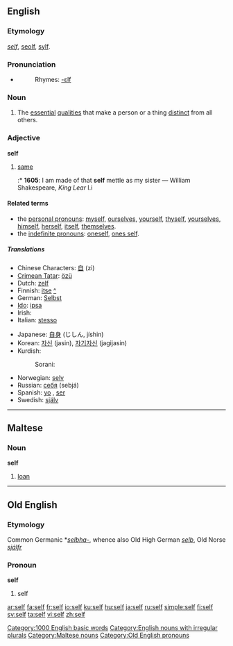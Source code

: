 {{see|self-}}
{{wikipedia}}
==English==

===Etymology===
{{OE.}} ''[[#Old English|self]]'', [[seolf]], [[sylf]].

===Pronunciation===
{{IPA|/sɛlf/}}
* {{audio|en-us-self.ogg|Audio (US)}}
*: Rhymes: [[Rhymes:English:-ɛlf|-ɛlf]]

===Noun===
{{en-noun|selves}}

# The [[essential]] [[qualities]] that make a person or a thing [[distinct]] from all others.

===Adjective===
'''self'''

# {{obsolete}} [[same]]
#:* '''1605''': I am made of that '''self''' mettle as my sister — William Shakespeare, ''King Lear'' I.i

====Related terms====
* the [[personal pronouns]]: [[myself]], [[ourselves]], [[yourself]], [[thyself]], [[yourselves]], [[himself]], [[herself]], [[itself]], [[themselves]].
* the [[indefinite pronouns]]: [[oneself]], [[one's self|ones self]].

=====Translations=====
{{top}}
* Chinese Characters: [[自]] (zì)
* [[Crimean Tatar]]: [[özü]]
* Dutch: [[zelf]] {{n}}
* Finnish: [[itse]] [[:fi:itse|^]]
* German: [[Selbst]] {{n}}
* [[Ido]]: [[ipsa]]
* Irish: {{t|ga|féin}}
* Italian: [[stesso]]
{{mid}}
* Japanese: [[自身]] (じしん, jíshin)
* Korean: [[자신]] (jasin), [[자기자신]] (jagijasin)
* Kurdish:
*: Sorani: {{t|ku|خۆ|tr=xo|sc=KUchar}}
* Norwegian: [[selv]]
* Russian: [[себя]] (sebjá)
* Spanish: [[yo]] {{m}} {{italbrac|psychology}}, [[ser]] {{m}} {{italbrac|psychology}}
* Swedish: [[själv]]
{{bottom}}

[[Category:1000 English basic words]]
[[Category:English nouns with irregular plurals]]

----

==Maltese==

===Noun===
'''self'''

# [[loan]]

[[Category:Maltese nouns]]

----

==Old English==

===Etymology===
Common Germanic *''[[selbha-]]'', whence also Old High German ''[[selb]]'', Old Norse ''[[sjálfr]]''

===Pronoun===
'''self'''

# self

[[Category:Old English pronouns]]

[[ar:self]]
[[fa:self]]
[[fr:self]]
[[io:self]]
[[ku:self]]
[[hu:self]]
[[ja:self]]
[[ru:self]]
[[simple:self]]
[[fi:self]]
[[sv:self]]
[[ta:self]]
[[vi:self]]
[[zh:self]]